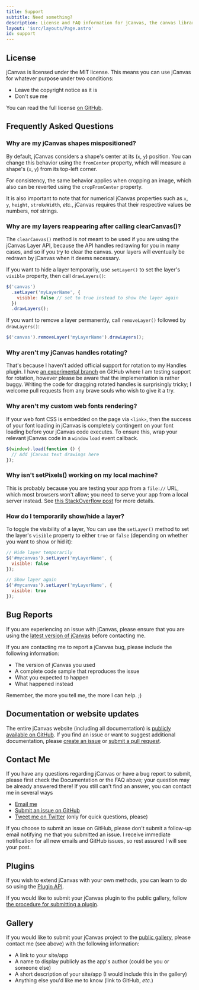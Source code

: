 ```yaml
---
title: Support
subtitle: Need something?
description: License and FAQ information for jCanvas, the canvas library for jQuery
layout: '$src/layouts/Page.astro'
id: support
---
```


## License

jCanvas is licensed under the MIT license. This means you can use jCanvas for whatever purpose under two conditions:

- Leave the copyright notice as it is
- Don't sue me

You can read the full license [on GitHub](https://github.com/caleb531/jcanvas/blob/master/LICENSE.txt).

## Frequently Asked Questions

### Why are my jCanvas shapes mispositioned?

By default, jCanvas considers a shape's center at its (`x`, `y`) position. You can change this behavior using the `fromCenter` property, which will measure a shape's (`x`, `y`) from its top-left corner.

For consistency, the same behavior applies when cropping an image, which also can be reverted using the `cropFromCenter` property.

It is also important to note that for numerical jCanvas properties such as `x`, `y`, `height`, `strokeWidth`, _etc._, jCanvas requires that their respective values be numbers, _not_ strings.

### Why are my layers reappearing after calling clearCanvas()?

The `clearCanvas()` method is _not_ meant to be used if you are using the jCanvas Layer API, because the API handles redrawing for you in many cases, and so if you try to clear the canvas. your layers will eventually be redrawn by jCanvas when it deems necessary.

If you want to hide a layer temporarily, use `setLayer()` to set the layer's `visible` property, then call `drawLayers()`:

```js
$('canvas')
  .setLayer('myLayerName', {
    visible: false // set to true instead to show the layer again
  })
  .drawLayers();
```

If you want to remove a layer permanently, call `removeLayer()` followed by `drawLayers()`:

```js
$('canvas').removeLayer('myLayerName').drawLayers();
```

### Why aren't my jCanvas handles rotating?

That's because I haven't added official support for rotation to my Handles plugin. I have [an experimental branch](https://github.com/caleb531/jcanvas/tree/feature-handles-rotation/plugins) on GitHub where I am testing support for rotation, however please be aware that the implementation is rather buggy. Writing the code for dragging rotated handles is surprisingly tricky; I welcome pull requests from any brave souls who wish to give it a try.

### Why aren't my custom web fonts rendering?

If your web font CSS is embedded on the page via `<link>`, then the success of your font loading in jCanvas is completely contingent on your font loading before your jCanvas code executes. To ensure this, wrap your relevant jCanvas code in a `window` `load` event callback.

```js
$(window).load(function () {
  // Add jCanvas text drawings here
});
```

### Why isn't setPixels() working on my local machine?

This is probably because you are testing your app from a `file://` URL, which most browsers won't allow; you need to serve your app from a local server instead. See [this StackOverflow post](http://stackoverflow.com/questions/19869150/getimagedata-cross-origin-error) for more details.

### How do I temporarily show/hide a layer?

To toggle the visibility of a layer, You can use the `setLayer()` method to set the layer's `visible` property to either `true` or `false` (depending on whether you want to show or hid it):

```js
// Hide layer temporarily
$('#mycanvas').setLayer('myLayerName', {
  visible: false
});
```

```js
// Show layer again
$('#mycanvas').setLayer('myLayerName', {
  visible: true
});
```

## Bug Reports

If you are experiencing an issue with jCanvas, please ensure that you are using the [latest version of jCanvas](https://github.com/caleb531/jcanvas) before contacting me.

If you are contacting me to report a jCanvas bug, please include the following information:

- The version of jCanvas you used
- A complete code sample that reproduces the issue
- What you expected to happen
- What happened instead

Remember, the more you tell me, the more I can help. ;)

## Documentation or website updates

The entire jCanvas website (including all documentation) is [publicly available on GitHub](https://github.com/caleb531/jcanvas-website). If you find an issue or want to suggest additional documentation, please [create an issue](https://github.com/caleb531/jcanvas-website/issues) or [submit a pull request](https://github.com/caleb531/jcanvas-website/pulls).

## Contact Me

If you have any questions regarding jCanvas or have a bug report to submit, please first check the Documentation or the FAQ above; your question may be already answered there! If you still can't find an answer, you can contact me in several ways

- [Email me](mailto:caleb@calebevans.me)
- [Submit an issue on GitHub](https://github.com/caleb531/jcanvas/issues)
- [Tweet me on Twitter](https://twitter.com/caleb531) (only for quick questions, please)

If you choose to submit an issue on GitHub, please don't submit a follow-up email notifying me that you submitted an issue. I receive immediate notification for all new emails and GitHub issues, so rest assured I will see your post.

## Plugins

If you wish to extend jCanvas with your own methods, you can learn to do so using the [Plugin API](/jcanvas/docs/extending/).

If you would like to submit your jCanvas plugin to the public gallery, follow [the procedure for submitting a plugin](/jcanvas/plugins/submitting/).

## Gallery

If you would like to submit your jCanvas project to the [public gallery](/jcanvas/gallery/), please contact me (see above) with the following information:

- A link to your site/app
- A name to display publicly as the app's author (could be you or someone else)
- A short description of your site/app (I would include this in the gallery)
- Anything else you'd like me to know (link to GitHub, _etc._)
